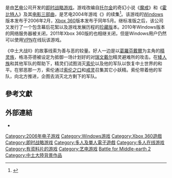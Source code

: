 {{NoteTA
| G1 = Games
| G2 = LR
|1=zh-hans:格洛芬德;zh-hant:葛羅芬戴爾;
}}
{{Infobox VG
| title = 魔戒：中土大战II
| english = The Lord of the Rings: The Battle for Middle-earth II
| image = 
| platforms = [[Microsoft_Windows|Microsoft Windows]]、[[Xbox_360|Xbox 360]]
| genre = [[即时战略游戏|即时战略]]
| developer = [[EA_Los_Angeles|EA Los Angeles]]
| publisher = [[Electronic_Arts|EA Games]]
| distributor = [[New_Line_Cinema|New Line Cinema]]
| series = [[魔戒|魔戒]]系列
| engine = [[SAGE|SAGE]]
| modes = [[单人电子游戏|单人]]、[[多人电子游戏|多人]]
| released = '''Windows'''<br />2006年3月2日<br />'''Xbox 360'''<br />2006年7月5日
}}
{{Vgname|魔戒：中土大战II|en=The Lord of the Rings: The Battle for Middle-earth II}}是由[[艺电|艺电]]公司开发的[[即时战略游戏|即时战略游戏]]。游戏改编自[[托尔金|托尔金]]的奇幻小说《[[魔戒|魔戒]]》和《[[哈比人歷險記|霍比特人]]》及其[[魔戒電影三部曲|电影三部曲]]，是艺电2004年游戏《{{le|魔戒：中土大战|The Lord of the Rings: The Battle for Middle-earth}}》的续集<ref>{{Cite web|url=https://www.ign.com/articles/2005/08/16/the-lord-of-the-rings-the-battle-for-middle-earth-2|title=The Lord of the Rings: The Battle for Middle-earth 2|accessdate=2018-12-23|date=2005-08-15|last=Adams|first=Dan|work=IGN|language=en-US}}</ref>。该游戏的[[Windows|Windows]]版本发布于2006年2月，[[Xbox_360|Xbox 360]]版本发布于同年5月。继标准版之后，该公司又发行了一个包含幕后花絮以及游戏发展历程的[[限定版|珍藏版]]本。2010年Windows版本的网络服务器被关闭，2011年Xbox 360版的也相继关闭，但是Windows用户仍然可以使用[[VPN|VPN]]在线玩该游戏。

《中土大战II》的故事线索为善与恶的较量。好人一边是以[[葛羅芬戴爾|葛羅芬戴爾]]为主角的[[精靈_(中土大陸)|精灵族]]，格洛芬德被设定为抵御一场计划好的对[[瑞文戴尔|瑞文戴尔]]精灵避难所的攻击。在[[矮人_(中土大陸)|矮人族]]和其他军队的帮助下，精灵们试图消灭[[索倫_(魔戒)|索伦]]以及他的军队以恢复中土世界的和平。在邪恶那一方，索伦通过[[索伦之口|索伦之口]]和[[戒灵|戒灵]]召集其它小妖精。索伦带着他的军队，向北方推进，企图去消灭北方剩下的军队。

==參考文獻==
<references />

==外部連結==
*{{IMDb title|0760172}}
{{魔戒}}
{{Portal bar|微軟|推想小說|電子遊戲|Xbox|border=no}}

{{DEFAULTSORT:Lord of the Rings The Battle for Middle-earth 2}}
[[Category:2006年电子游戏|Category:2006年电子游戏]]
[[Category:Windows游戏|Category:Windows游戏]]
[[Category:Xbox_360遊戲|Category:Xbox 360遊戲]]
[[Category:即时战略游戏|Category:即时战略游戏]]
[[Category:多人及單人電子遊戲|Category:多人及單人電子遊戲]]
[[Category:多人在线游戏|Category:多人在线游戏]]
[[Category:有资料片的游戏|Category:有资料片的游戏]]
[[Category:艺电游戏|Category:艺电游戏]]
[[Category:魔戒改編作品|Battle for Middle-earth 2]]
[[Category:中土大陸背景作品|Category:中土大陸背景作品]]

{{ElectronicArts-stub}}
{{strategy-videogame-stub}}